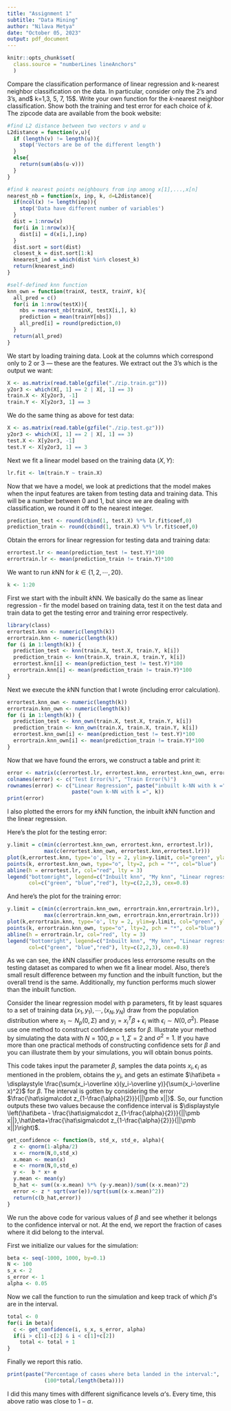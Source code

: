 ```yaml
---
title: "Assignment 1"
subtitle: "Data Mining"
author: "Nilava Metya"
date: "October 05, 2023"
output: pdf_document
---
```

```r
knitr::opts_chunk$set(
  class.source = "numberLines lineAnchors"
  )
```

\section{Problem $1$}

Compare the classification performance of linear regression and k-nearest neighbor classification on the \texttt{zipcode} data. In particular, consider only the 2’s and 3’s, and$ k=1,3, 5, 7, \text{ and } 15$. Write your own function for the $k$-nearest neighbor classification. Show both the training and test error for each choice of $k$. The zipcode data are available from the book website: \url{https://hastie.su.domains/ElemStatLearn/data.html}

\subsection{My own $k$-Nearest Neighbor function}


\subsubsection{Two auxilliary functions: \texttt{L2\_distance} and \texttt{nearest\_nb()}}
```r
#find L2 distance between two vectors v and u
L2distance = function(v,u){
  if (length(v) != length(u)){
    stop('Vectors are be of the different length')
  }
  else{
    return(sum(abs(u-v)))
  }
}

#find k nearest points neighbours from inp among x[1],...,x[n]
nearest_nb = function(x, inp, k, d=L2distance){
  if(ncol(x) != length(inp)){
    stop('Data have different number of variables')
  }
  dist = 1:nrow(x)
  for(i in 1:nrow(x)){
    dist[i] = d(x[i,],inp)
  }
  dist.sort = sort(dist)
  closest_k = dist.sort[1:k]
  knearest_ind = which(dist %in% closest_k)
  return(knearest_ind)
}
```


\subsubsection{Finally defining the function}
```r
#self-defined knn function
knn_own = function(trainX, testX, trainY, k){
  all_pred = c()
  for(i in 1:nrow(testX)){
    nbs = nearest_nb(trainX, testX[i,], k)
    prediction = mean(trainY[nbs])
    all_pred[i] = round(prediction,0)
  }
  return(all_pred)
}
```



\subsection{Loading Data}

We start by loading training data. Look at the columns which correspond only to $2$ or $3$ --- these are the features. We extract out the $3$'s which is the output we want:

```r
X <- as.matrix(read.table(gzfile("./zip.train.gz")))
y2or3 <- which(X[, 1] == 2 | X[, 1] == 3)
train.X <- X[y2or3, -1]
train.Y <- X[y2or3, 1] == 3
```

We do the same thing as above for test data:
```r
X <- as.matrix(read.table(gzfile("./zip.test.gz")))
y2or3 <- which(X[, 1] == 2 | X[, 1] == 3)
test.X <- X[y2or3, -1]
test.Y <- X[y2or3, 1] == 3
```

\subsection{Linear Regression}
Next we fit a linear model based on the training data $(X,Y)$:
```r
lr.fit <- lm(train.Y ~ train.X)
```

Now that we have a model, we look at predictions that the model makes when the input features are taken from testing data and training data. This will be a number between $0$ and $1$, but since we are dealing with classification, we round it off to the nearest integer.
```r
prediction_test <- round(cbind(1, test.X) %*% lr.fit$coef,0)
prediction_train <- round(cbind(1, train.X) %*% lr.fit$coef,0)
```

Obtain the errors for linear regression for testing data and training data:
```r
errortest.lr <- mean(prediction_test != test.Y)*100
errortrain.lr <- mean(prediction_train != train.Y)*100
```

\subsection{$k$-Nearest Neighbours}
We want to run $k$NN for $k\in\{1,2,\cdots,20\}$.
```r
k <- 1:20
```

First we start with the inbuilt $k$NN. We basically do the same as linear regression - fir the model based on training data, test it on the test data and train data to get the testing error and training error respectively.
```r
library(class)
errortest.knn <- numeric(length(k))
errortrain.knn <- numeric(length(k))
for (i in 1:length(k)) {
  prediction_test <- knn(train.X, test.X, train.Y, k[i])
  prediction_train <- knn(train.X, train.X, train.Y, k[i])
  errortest.knn[i] <- mean(prediction_test != test.Y)*100
  errortrain.knn[i] <- mean(prediction_train != train.Y)*100
}
```

Next we execute the $k$NN function that I wrote (including error calculation).
```r
errortest.knn_own <- numeric(length(k))
errortrain.knn_own <- numeric(length(k))
for (i in 1:length(k)) {
  prediction_test <- knn_own(train.X, test.X, train.Y, k[i])
  prediction_train <- knn_own(train.X, train.X, train.Y, k[i])
  errortest.knn_own[i] <- mean(prediction_test != test.Y)*100
  errortrain.knn_own[i] <- mean(prediction_train != train.Y)*100
}
```


\subsection{Tabulating}
Now that we have found the errors, we construct a table and print it:
```r
error <- matrix(c(errortest.lr, errortest.knn, errortest.knn_own, errortrain.lr, errortrain.knn, errortrain.knn_own), ncol = 2)
colnames(error) <- c("Test Error(%)", "Train Error(%)")
rownames(error) <- c("Linear Regression", paste("inbuilt k-NN with k =", k),  
                     paste("own k-NN with k =", k))
print(error)
```

\subsection{Plotting}
I also plotted the errors for my $k$NN function, the inbuilt $k$NN function and the linear regression.

Here's the plot for the testing error:
```r
y.limit = c(min(c(errortest.knn_own, errortest.knn, errortest.lr)),  
            max(c(errortest.knn_own, errortest.knn,errortest.lr)))
plot(k,errortest.knn, type='o', lty = 2, ylim=y.limit, col="green", ylab="testing error(%)")
points(k, errortest.knn_own, type="o", lty=2, pch = "*", col="blue")
abline(h = errortest.lr, col="red", lty = 3)
legend("bottomright", legend=c("Inbuilt knn", "My knn", "Linear regression"),  
       col=c("green", "blue","red"), lty=c(2,2,3), cex=0.8)
```

And here's the plot for the training error:
```r
y.limit = c(min(c(errortrain.knn_own, errortrain.knn,errortrain.lr)),  
            max(c(errortrain.knn_own, errortrain.knn,errortrain.lr)))
plot(k,errortrain.knn, type='o', lty = 2, ylim=y.limit, col="green", ylab="training error(%)")
points(k, errortrain.knn_own, type="o", lty=2, pch = "*", col="blue")
abline(h = errortrain.lr, col="red", lty = 3)
legend("bottomright", legend=c("Inbuilt knn", "My knn", "Linear regression"),  
       col=c("green", "blue","red"), lty=c(2,2,3), cex=0.8)
```

As we can see, the $k$NN classifier produces less errorsome results on the testing dataset as compared to when we fit a linear model. Also, there's small result difference between my function and the inbuilt function, but the overall trend is the same. Additionally, my function performs much slower than the inbuilt function.

\newpage

\section{Problem $2$}
Consider the linear regression model with p parameters, fit by least squares to a set of training data
$(x_1, y_1),\cdots,(x_N , y_N)$ draw from the population distribution where $x_1 \sim N_p(0, \Sigma)$ and $y_i = x^T_i\beta + \epsilon_i$ with $\epsilon_i \sim N(0, \sigma^2)$. Please use one method to construct confidence sets for $\beta$. Illustrate your method by simulating the data with $N = 100, p = 1, \Sigma = 2$ and $\sigma^2 = 1$. If you have more than one practical methods of constructing confidence sets for $\beta$ and you can illustrate them by your simulations, you will obtain bonus points.

\subsection{Getting the confidence interval}
This code takes input the parameter $\beta$, samples the data points $x_i,\epsilon_i$ as mentioned in the problem, obtains the $y_i$, and gets an estimate $\hat\beta = \displaystyle \frac{\sum(x_i-\overline x)(y_i-\overline y)}{\sum(x_i-\overline x)^2}$ for $\beta$. The interval is gotten by considering the error $\frac{\hat\sigma\cdot z_{1-\frac{\alpha}{2}}}{||\pmb x||}$. So, our function outputs these two values because the confidence interval is $\displaystyle \left(\hat\beta - \frac{\hat\sigma\cdot z_{1-\frac{\alpha}{2}}}{||\pmb x||},\hat\beta+\frac{\hat\sigma\cdot z_{1-\frac{\alpha}{2}}}{||\pmb x||}\right)$.

```r
get_confidence <- function(b, std_x, std_e, alpha){
  z <- qnorm(1-alpha/2)
  x <- rnorm(N,0,std_x)
  x.mean <- mean(x)
  e <- rnorm(N,0,std_e)
  y <-  b * x+ e
  y.mean <- mean(y)
  b_hat <- sum((x-x.mean) %*% (y-y.mean))/sum((x-x.mean)^2)
  error <- z * sqrt(var(e))/sqrt(sum((x-x.mean)^2))
  return(c(b_hat,error))
}
```

We run the above code for various values of $\beta$ and see whether it belongs to the confidence interval or not. At the end, we report the fraction of cases where it did belong to the interval. 

First we initialize our values for the simulation:
```r
beta <- seq(-1000, 1000, by=0.1) 
N <- 100
s_x <- 2
s_error <- 1
alpha <- 0.05
```

Now we call the function to run the simulation and keep track of which $\beta$'s are in the interval. 
```r
total <- 0
for(i in beta){
  c <- get_confidence(i, s_x, s_error, alpha)
  if(i > c[1]-c[2] & i < c[1]+c[2])
    total <- total + 1
}
```

Finally we report this ratio.
```r
print(paste("Percentage of cases where beta landed in the interval:",  
            (100*total/length(beta))))
```


I did this many times with different significance levels $\alpha$'s. Every time, this above ratio was close to $1-\alpha$. 